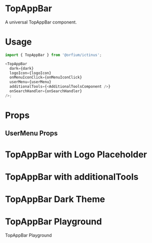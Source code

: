 
<Meta title="Design System/TopAppBar" component={TopAppBar} />

# TopAppBar

A universal TopAppBar component.

# Usage

```js
import { TopAppBar } from '@orfium/ictinus';

<TopAppBar
  dark={dark}
  logoIcon={logoIcon}
  onMenuIconClick={onMenuIconClick}
  userMenu={userMenu}
  additionalTools={<AdditionalToolsComponent />}
  onSearchHandler={onSearchHandler}
/>;
```

# Props

<Props of={TopAppBar} />

## UserMenu Props

<Props of={UserMenu} />

# TopAppBar with Logo Placeholder

<Preview>
  <Story name="with Logo Placeholder">
    <div style={{ padding: 10 }}>
      <TopAppBarShowcase />
    </div>
  </Story>
</Preview>

# TopAppBar with additionalTools

<Preview>
  <Story name="with Additional Tools">
    <div style={{ padding: 10 }}>
      <TopAppBarShowcase withAdditionalTools={true} />
    </div>
  </Story>
</Preview>

# TopAppBar Dark Theme

<Preview>
  <Story name="with Dark theme enabled">
    <div style={{ padding: 10 }}>
      <TopAppBarShowcase dark={true} />
    </div>
  </Story>
</Preview>

# TopAppBar Playground

TopAppBar Playground

<Preview>
  <Story name="playground">
    <div style={{ padding: 10 }}>
      <TopAppBarShowcase
        dark={boolean('dark', false)}
        isSearchDisabled={boolean('disabled search', false)}
        provideSearchHandler={boolean('providerSearchHandler', false)}
        withAdditionalTools={boolean('withAdditionalTools', false)}
        withLogo={boolean('withLogo', false)}
      />
    </div>
  </Story>
</Preview>
